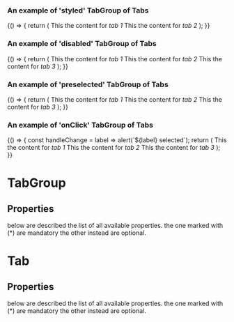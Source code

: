 
<Meta title="DCXLibrary/Form/TabGroup/Styled" component={TabGroup} />

### An example of 'styled' TabGroup of Tabs

<Canvas>
    <Story name="styled-tabs">
        {() => {
            return (
                <TabGroup 
                    activeTabClassName="tab-list-active"
                    tabClassName="tab-list-item"
                    className="tab-list"
                >
                    <Tab label="tab 1">This the content for <em>tab 1</em></Tab>
                    <Tab label="tab 2">This the content for <em>tab 2</em></Tab>
                </TabGroup>
            );
        }}
    </Story>
</Canvas>

### An example of 'disabled' TabGroup of Tabs

<Canvas>
    <Story name="styled-disabled-tab">
        {() => {
            return (
                <TabGroup 
                    activeTabClassName="tab-list-active"
                    disabledClassName="tab-list-disabled"
                    tabClassName="tab-list-item"
                    className="tab-list"
                >
                    <Tab label="tab 1">This the content for <em>tab 1</em></Tab>
                    <Tab label="tab 2">This the content for <em>tab 2</em></Tab>
                    <Tab label="tab 3" disabled={true}>This the content for <em>tab 3</em></Tab>
                </TabGroup>
            );
        }}
    </Story>
</Canvas>

### An example of 'preselected' TabGroup of Tabs

<Canvas>
    <Story name="styled-preselected-tab">
        {() => {
            return (
                <TabGroup 
                    activeTabClassName="tab-list-active"
                    defaultSelectedTab="tab 2"
                    disabledClassName="tab-list-disabled"
                    tabClassName="tab-list-item"
                    className="tab-list"
                >
                    <Tab label="tab 1">This the content for <em>tab 1</em></Tab>
                    <Tab label="tab 2">This the content for <em>tab 2</em></Tab>
                    <Tab label="tab 3">This the content for <em>tab 3</em></Tab>
                </TabGroup>
            );
        }}
    </Story>
</Canvas>

### An example of 'onClick' TabGroup of Tabs

<Canvas>
    <Story name="styled-select-tab">
        {() => {
            const handleChange = label => alert(`${label} selected`);
            return (
                <TabGroup 
                    activeTabClassName="tab-list-active"
                    tabClassName="tab-list-item"
                    className="tab-list"
                    onClick={handleChange}
                >
                    <Tab label="tab 1">This the content for <em>tab 1</em></Tab>
                    <Tab label="tab 2">This the content for <em>tab 2</em></Tab>
                    <Tab label="tab 3">This the content for <em>tab 3</em></Tab>
                </TabGroup>
            );
        }}
    </Story>
</Canvas>

# TabGroup

## Properties

below are described the list of all available properties. the one marked with (\*) are mandatory the other instead are optional.

<Props of={TabGroup} />

# Tab

## Properties

below are described the list of all available properties. the one marked with (\*) are mandatory the other instead are optional.

<Props of={Tab} />